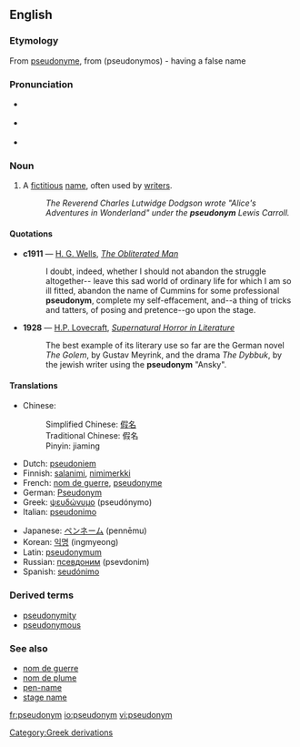 ==English==
{{wikipedia}}
===Etymology===
From {{F.}} [[pseudonyme]], from {{Gr.}} (pseudonymos) - having a false name

===Pronunciation===
*{{IPA|/ˈsjuːdəʊnɪm/}} {{italbrac|[[RP]]}}
*{{IPA|/ˈsudoʊnɪm/}} {{italbrac|US}}
*{{audio|en-us-pseudonym.ogg|Audio (US)}}

===Noun===
{{en-noun}}

# A [[fictitious]] [[name]], often used by [[writer]]s.
#:''The Reverend Charles Lutwidge Dodgson wrote "Alice's Adventures in Wonderland" under the '''pseudonym''' Lewis Carroll.''

====Quotations====
*'''c1911''' — [[w:H. G. Wells|H. G. Wells]], ''[[s:The Obliterated Man|The Obliterated Man]]''
*:I doubt, indeed, whether I should not abandon the struggle altogether-- leave this sad world of ordinary life for which I am so ill fitted, abandon the name of Cummins for some professional '''pseudonym''', complete my self-effacement, and--a thing of tricks and tatters, of posing and pretence--go upon the stage.
*'''1928''' — [[w:H.P. Lovecraft|H.P. Lovecraft]], ''[[s:Supernatural Horror in Literature|Supernatural Horror in Literature]]''
*:The best example of its literary use so far are the German novel ''The Golem'', by Gustav Meyrink, and the drama ''The Dybbuk'', by the jewish writer using the '''pseudonym''' "Ansky".

====Translations====
{{top}}
*Chinese: 
*:Simplified Chinese: [[假名]]
*:Traditional Chinese: 假名
*:Pinyin: jiaming
*Dutch: [[pseudoniem]] {{n}}
*Finnish: [[salanimi]], [[nimimerkki]]
*French: [[nom de guerre]], [[pseudonyme]]
*German: [[Pseudonym]] {{n}}
*Greek: [[ψευδώνυμο]] (pseudónymo) {{n}}
*Italian: [[pseudonimo]] {{m}}
{{mid}}
*Japanese: [[ペンネーム]] (pennēmu)
*Korean: [[익명]] (ingmyeong)
*Latin: [[pseudonymum]] {{n}}
*Russian: [[псевдоним]] (psevdonim)
*Spanish: [[seudónimo]]
{{bottom}}

===Derived terms===
*[[pseudonymity]]
*[[pseudonymous]]

===See also===
*[[nom de guerre]]
*[[nom de plume]]
*[[pen-name]]
*[[stage name]]

[[Category:Greek derivations]]

[[fr:pseudonym]]
[[io:pseudonym]]
[[vi:pseudonym]]